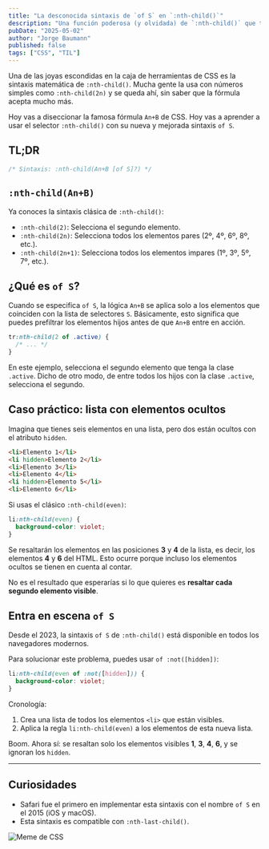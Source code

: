 ```yaml
---
title: "La desconocida sintaxis de `of S` en `:nth-child()`"
description: "Una función poderosa (y olvidada) de `:nth-child()` que te deja seleccionar con precisión quirúrgica en CSS moderno."
pubDate: "2025-05-02"
author: "Jorge Baumann"
published: false
tags: ["CSS", "TIL"]
---
```



Una de las joyas escondidas en la caja de herramientas de CSS es la sintaxis matemática de `:nth-child()`. Mucha gente la usa con números simples como `:nth-child(2n)` y se queda ahí, sin saber que la fórmula acepta mucho más.

Hoy vas a diseccionar la famosa fórmula `An+B` de CSS. Hoy vas a aprender a usar el selector `:nth-child()` con su nueva y mejorada sintaxis `of S`.

## TL;DR

```css
/* Sintaxis: :nth-child(An+B [of S]?) */
```

## `:nth-child(An+B)`

Ya conoces la sintaxis clásica de `:nth-child()`:

- `:nth-child(2)`: Selecciona el segundo elemento.
- `:nth-child(2n)`: Selecciona todos los elementos pares (2º, 4º, 6º, 8º, etc.).
- `:nth-child(2n+1)`: Selecciona todos los elementos impares (1º, 3º, 5º, 7º, etc.).

## ¿Qué es `of S`?

Cuando se especifica `of S`, la lógica `An+B` se aplica solo a los elementos que coinciden con la lista de selectores `S`.
Básicamente, esto significa que puedes prefiltrar los elementos hijos antes de que `An+B` entre en acción.

```css
tr:nth-child(2 of .active) {
  /* ... */
}
```

En este ejemplo, selecciona el segundo elemento que tenga la clase `.active`.
Dicho de otro modo, de entre todos los hijos con la clase `.active`, selecciona el segundo.

## Caso práctico: lista con elementos ocultos

Imagina que tienes seis elementos en una lista, pero dos están ocultos con el atributo `hidden`.

```html
<li>Elemento 1</li>
<li hidden>Elemento 2</li>
<li>Elemento 3</li>
<li>Elemento 4</li>
<li hidden>Elemento 5</li>
<li>Elemento 6</li>
```

Si usas el clásico `:nth-child(even)`:

```css
li:nth-child(even) {
  background-color: violet;
}
```

<Demo1 />

Se resaltarán los elementos en las posiciones **3** y **4** de la lista, es decir, los elementos **4** y **6** del HTML.
Esto ocurre porque incluso los elementos ocultos se tienen en cuenta al contar.

No es el resultado que esperarías si lo que quieres es **resaltar cada segundo elemento visible**.

## Entra en escena `of S`

Desde el 2023, la sintaxis `of S` de `:nth-child()` está disponible en todos los navegadores modernos.

Para solucionar este problema, puedes usar `of :not([hidden])`:

```css
li:nth-child(even of :not([hidden])) {
  background-color: violet;
}
```

<Demo2 />

Cronología:

1. Crea una lista de todos los elementos `<li>` que están visibles.
2. Aplica la regla `li:nth-child(even)` a los elementos de esta nueva lista.

Boom. Ahora sí: se resaltan solo los elementos visibles **1**, **3**, **4**, **6**, y se ignoran los `hidden`.

---

## Curiosidades

- Safari fue el primero en implementar esta sintaxis con el nombre `of S` en el 2015 (iOS y macOS).
- Esta sintaxis es compatible con `:nth-last-child()`.

![Meme de CSS](../../assets/blog/la-sintaxis-of-s-en-nth-child/image.png)
